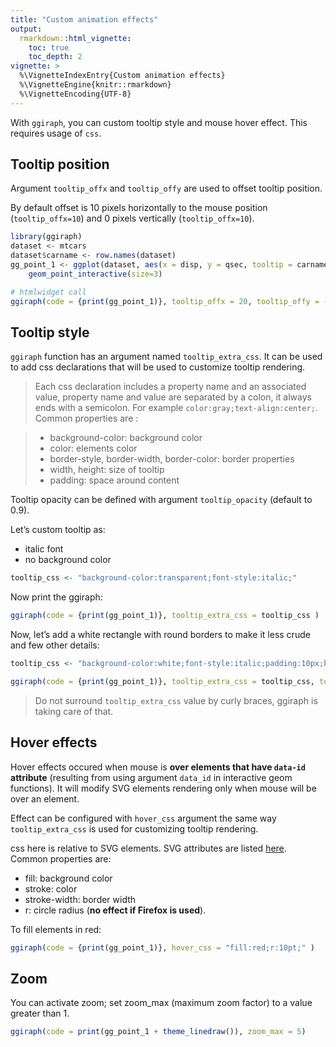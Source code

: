 ```yaml
---
title: "Custom animation effects"
output: 
  rmarkdown::html_vignette:
    toc: true 
    toc_depth: 2
vignette: >
  %\VignetteIndexEntry{Custom animation effects}
  %\VignetteEngine{knitr::rmarkdown}
  %\VignetteEncoding{UTF-8}
---
```


With `ggiraph`, you can custom tooltip style and mouse hover effect. This requires usage of `css`.

## Tooltip position

Argument `tooltip_offx` and `tooltip_offy` are used to offset tooltip position. 

By default offset is 10 pixels horizontally to the mouse position (`tooltip_offx=10`) and 0 pixels vertically (`tooltip_offx=10`).

```r
library(ggiraph)
dataset <- mtcars
dataset$carname <- row.names(dataset)
gg_point_1 <- ggplot(dataset, aes(x = disp, y = qsec, tooltip = carname, data_id = carname, color= wt) ) + 
	geom_point_interactive(size=3)

# htmlwidget call
ggiraph(code = {print(gg_point_1)}, tooltip_offx = 20, tooltip_offy = -10 )
```


## Tooltip style

`ggiraph` function has an argument named `tooltip_extra_css`. It can be used to add css declarations that will be used to customize tooltip rendering.

> Each css declaration includes a property name and an associated value, property name and value are separated by a colon, it always ends with a semicolon. For example `color:gray;text-align:center;`. Common properties are : 

> * background-color: background color 
* color: elements color
* border-style, border-width, border-color: border properties
* width, height: size of tooltip
* padding: space around content

Tooltip opacity can be defined with argument `tooltip_opacity` (default to 0.9).

Let's custom tooltip as:

* italic font 
* no background color

```r
tooltip_css <- "background-color:transparent;font-style:italic;"
```

Now print the ggiraph:

```r
ggiraph(code = {print(gg_point_1)}, tooltip_extra_css = tooltip_css )
```

Now, let's add a white rectangle with round borders to make it less crude and few other details:

```r
tooltip_css <- "background-color:white;font-style:italic;padding:10px;border-radius:10px 20px 10px 20px;"

ggiraph(code = {print(gg_point_1)}, tooltip_extra_css = tooltip_css, tooltip_opacity = .75 )
```

> Do not surround `tooltip_extra_css` value by curly braces, ggiraph is taking care of that.

## Hover effects

Hover effects occured when mouse is **over elements that have `data-id` attribute** (resulting from using argument `data_id` in interactive geom functions). It will modify SVG elements rendering only when mouse will be over an element. 

Effect can be configured with `hover_css` argument the same way `tooltip_extra_css` is used for customizing tooltip rendering.

css here is relative to SVG elements. SVG attributes are listed [here](https://developer.mozilla.org/fr/docs/Web/SVG/Attribute). Common properties are: 

* fill: background color 
* stroke: color
* stroke-width: border width
* r: circle radius (**no effect if Firefox is used**).

To fill elements in red:

```r
ggiraph(code = {print(gg_point_1)}, hover_css = "fill:red;r:10pt;" )
```

## Zoom

You can activate zoom; set zoom_max (maximum zoom factor) to a value greater than 1.

```r
ggiraph(code = print(gg_point_1 + theme_linedraw()), zoom_max = 5)
```


